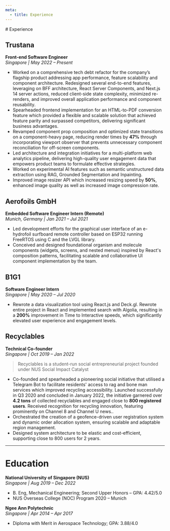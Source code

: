 ```yaml
---
meta:
  - title: Experience
---
```


<div className="prose mx-auto py-12 !font-[Sohne]">
# Experience

## Trustana

**Front-end Software Engineer**  
_Singapore | May 2022 – Present_

- Worked on a comprehensive tech debt refactor for the company’s flagship product addressing app performance, feature scalability and component architecture. Redesigned several end-to-end features, leveraging on BFF architecture, React Server Components, and Next.js 14 server actions, reduced client-side state complexity, minimized re-renders, and improved overall application performance and component reusability.
- Spearheaded frontend implementation for an HTML-to-PDF conversion feature which provided a flexible and scalable solution that achieved feature parity and surpassed competitors, delivering significant business advantages.
- Revamped component prop composition and optimized state transitions on a component-heavy page, reducing render times by **47%** through incorporating viewport observer that prevents unnecessary component reconciliation for off-screen components.
- Led architecture and integration initiatives for a multi-platform web analytics pipeline, delivering high-quality user engagement data that empowers product teams to formulate effective strategies.
- Worked on experimental AI features such as semantic unstructured data extraction using RAG, Grounded Segmentation and Inpainting.
- Improved image resizer API which increased resizing speed by **50%**, enhanced image quality as well as increased image compression rate.

## Aerofoils GmbH

**Embedded Software Engineer Intern (Remote)**  
_Munich, Germany | Jan 2021 – Jul 2021_

- Led development efforts for the graphical user interface of an e-hydrofoil surfboard remote controller based on ESP32 running FreeRTOS using C and the LVGL library.
- Conceived and designed foundational organism and molecule components (widgets, screens, and nested menus) inspired by React's composition patterns, facilitating scalable and collaborative UI component implementation by the team.

## B1G1

**Software Engineer Intern**  
_Singapore | May 2020 – Jul 2020_

- Rewrote a data visualization tool using React.js and Deck.gl. Rewrote entire project in React and implemented search with Algolia, resulting in a **200%** improvement in Time to Interactive speeds, which significantly elevated user experience and engagement levels.

## Recyclables

**Technical Co-founder**  
_Singapore | Oct 2019 – Jan 2022_

> Recyclables is a student-run social entrepreneurial project founded under NUS Social Impact Catalyst

- Co-founded and spearheaded a pioneering social initiative that utilised a Telegram Bot to facilitate residents' access to rag and bone man services which improved recycling accessibility. Launched successfully in Q3 2020 and concluded in January 2022, the initiative garnered over **4.2 tons** of collected recyclables and engaged close to **800 registered users**. Received recognition for recycling innovation, featuring prominently on Channel 8 and Channel U news..
- Orchestrated the creation of a geofence-driven user registration system and dynamic order allocation system, ensuring scalable and adaptable region management.
- Designed system architecture to be elastic and cost-efficient, supporting close to 800 users for 2 years.

---

# Education

**National University of Singapore (NUS)**  
_Singapore | Aug 2019 – Dec 2022_

- B. Eng, Mechanical Engineering; Second Upper Honors – GPA: 4.42/5.0
- NUS Overseas College (NOC) Program 2020 – Munich

**Ngee Ann Polytechnic**  
_Singapore | Apr 2014 – Apr 2017_

- Diploma with Merit in Aerospace Technology; GPA: 3.88/4.0

</div>
